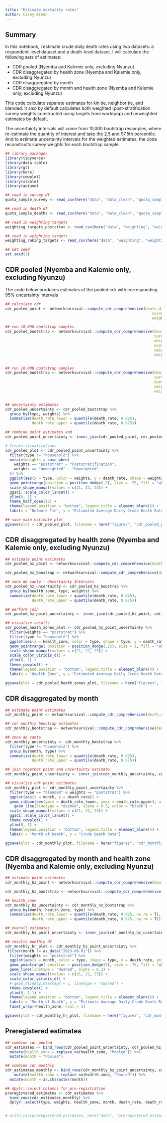 ```yaml
---
title: "Estimate mortality rates"
author: Casey Breen
---
```


## Summary 

In this notebook, I estimate crude daily death rates using two datasets: a respondent-level dataset and a death-level dataset. I will calculate the following sets of estimates: 

* CDR pooled (Nyemba and Kalemie only, excluding Nyunzu)
* CDR disaggregated by health zone (Nyemba and Kalemie only, excluding Nyunzu)
* CDR disaggregated by month
* CDR disaggregated by month and health zone (Nyemba and Kalemie only, excluding Nyunzu)

This code calculate separate estimates for kin tie, neighbor tie, and blended. It also by default calculates both weighted (post-stratification survey weights constructed using targets from worldpop) and unweighted estimates by default. 

The uncertainty intervals will come from 10,000 bootstrap resamples, where re-estimate the quantity of interest and take the 2.5 and 97.5th percentile. And to estimate uncertainty intervals for the weighted estimates, the code reconstructs survey weights for each bootstrap sample.

```r
## library packages 
library(tidyverse)
library(data.table)
library(gt)
library(here)
library(cowplot)
library(xtable)
library(autumn)

## read in survey df
quota_sample_survey <- read_csv(here("data", "data_clean", "quota_sample_survey.csv"))

## read in death df 
quota_sample_deaths <- read_csv(here("data", "data_clean", "quota_sample_deaths.csv")) 

## read in weighting targets 
weighting_targets_poststrat <- read_csv(here("data", "weighting", "weighting_targets.csv"))

## read in weighting targets 
weighting_raking_targets <- read_csv(here("data", "weighting", "weighting_raking_targets.csv"))

## set seed
set.seed(1)
```


## CDR pooled (Nyemba and Kalemie only, excluding Nyunzu)

The code below produces estimates of the pooled cdr with corresponding 95% uncertainty intervals 

```r
## calculate cdr 
cdr_pooled_point <- networksurvival::compute_cdr_comprehensive(death_df = quota_sample_deaths,
                                                                  survey_df = quota_sample_survey,
                                                                  weight_col = "weight_raking")

## run 10,000 bootstrap samples
cdr_pooled_bootstrap <- networksurvival::compute_cdr_comprehensive(death_df = quota_sample_deaths,
                                                                   survey_df = quota_sample_survey,
                                                                   weight_col = "weight_poststrat",
                                                                   bootstrap = 100,
                                                                   weight_type = "raking",
                                                                   weight_targets = weighting_raking_targets) 


## run 10,000 bootstrap samples
cdr_pooled_bootstrap <- networksurvival::compute_cdr_comprehensive(death_df = quota_sample_deaths,
                                                                   survey_df = quota_sample_survey,
                                                                   bootstrap = 100,
                                                                   weight_type = "poststrat",
                                                                   weight_targets = weighting_targets_poststrat) 


## uncertainty estimates 
cdr_pooled_uncertainty <- cdr_pooled_bootstrap %>% 
  group_by(type, weights) %>% 
  summarize(death_rate_lower = quantile(death_rate, 0.025),
            death_rate_upper = quantile(death_rate, 0.975))

## combine point estimates and 
cdr_pooled_point_uncertainty <- inner_join(cdr_pooled_point, cdr_pooled_uncertainty, by = c("weights", "type"))

# Create visualizations 
cdr_pooled_plot <- cdr_pooled_point_uncertainty %>% 
  filter(type != "household") %>% 
  mutate(weights = case_when(
    weights == "poststrat" ~ "Poststratification",
    weights == "unweighted" ~ "Unweighted"
  )) %>% 
  ggplot(aes(x = type, color = weights, y = death_rate, shape = weights, ymin = death_rate_lower, ymax = death_rate_upper)) + 
  geom_pointrange(position = position_dodge(.2), size = .75, fill = "white") +
  scale_shape_manual(values = c(21, 22, 23)) +
  ggsci::scale_color_lancet() + 
  ylim(0, 1) + 
  theme_half_open(12) + 
  theme(legend.position = "bottom", legend.title = element_blank()) + 
  labs(x = "Network Tie", y = "Estimated Average Daily Crude Death Rate")

## save main estimate plot 
ggsave(plot = cdr_pooled_plot, filename = here("figures", "cdr_pooled_plot.png"), width = 6, height = 4)
```

## CDR disaggregated by health zone (Nyemba and Kalemie only, excluding Nyunzu)

```r
## estimate point estimates 
cdr_pooled_hz_point <- networksurvival::compute_cdr_comprehensive(death_df = quota_sample_deaths, survey_df = quota_sample_survey, weight_col = "weight_poststrat", subpopulation = "health_zone", bootstrap = NA)

cdr_pooled_hz_boostrap <- networksurvival::compute_cdr_comprehensive(death_df = quota_sample_deaths, survey_df = quota_sample_survey, weight_col = "weight_poststrat", subpopulation = "health_zone", bootstrap = 100)

## zone de sante - Uncertainty Intervals
cdr_pooled_hz_uncertainty <- cdr_pooled_hz_boostrap %>% 
  group_by(health_zone, type, weights) %>% 
  summarize(death_rate_lower = quantile(death_rate, 0.025),
            death_rate_upper = quantile(death_rate, 0.975)) 

## perform join 
cdr_pooled_hz_point_uncertainty <- inner_join(cdr_pooled_hz_point, cdr_pooled_hz_uncertainty, by = c("type", "health_zone", "weights"))

## visualize results 
cdr_pooled_heath_zones_plot <- cdr_pooled_hz_point_uncertainty %>% 
  filter(weights == "poststrat") %>% 
  filter(type != "household") %>% 
  ggplot(aes(x = health_zone, color = type, shape = type, y = death_rate, ymin = death_rate_lower, ymax = death_rate_upper)) + 
  geom_pointrange( position = position_dodge(.25), size = 1, fill = "white") +
  scale_shape_manual(values = c(21, 22, 23)) +
  scale_color_viridis_d() +  
  ylim(0, 1) + 
  theme_cowplot() + 
  theme(legend.position = "bottom", legend.title = element_blank()) + 
  labs(x = "Health Zone", y = "Estimated Average Daily Crude Death Rate")

ggsave(plot = cdr_pooled_heath_zones_plot, filename = here("figures", "cdr_pooled_heath_zones_plot.png"), width = 7, height = 5)
```


## CDR disaggregated by month

```r
## estimate point estimates 
cdr_monthly_point <- networksurvival::compute_cdr_comprehensive(death_df = quota_sample_deaths, survey_df = quota_sample_survey, weight_col = "weight_poststrat", bootstrap = NA, monthly = T)

## cdr monthly boostrap estimates 
cdr_monthly_bootstrap <- networksurvival::compute_cdr_comprehensive(death_df = quota_sample_deaths, survey_df = quota_sample_survey, weight_col = "weight_poststrat", bootstrap = 100, monthly = T)

## zone de sante 
cdr_monthly_uncertainty <- cdr_monthly_bootstrap %>% 
  filter(type != "household") %>% 
  group_by(month, type) %>% 
  summarize(death_rate_lower = quantile(death_rate, 0.025),
            death_rate_upper = quantile(death_rate, 0.975))

## join together point and uncertainty estimate 
cdr_monthly_point_uncertainty <- inner_join(cdr_monthly_uncertainty, cdr_monthly_point, by = c("type", "month"))

## visualize cdr point esitmates 
cdr_monthly_plot <- cdr_monthly_point_uncertainty %>% 
  filter(type == "blended" & weights == "poststrat") %>% 
  ggplot(aes(x = month, y = death_rate)) + 
  geom_ribbon(aes(ymin = death_rate_lower, ymax = death_rate_upper), alpha = 0.1, color = "black", fill = "blue", position = position_dodge(0)) +
    geom_line(linetype = "dashed", alpha = 0.3, color = "black") +
  scale_shape_manual(values = c(21, 22, 23)) +
  ggsci::scale_color_lancet() +
  theme_cowplot() + 
  ylim(0, 1) +
  theme(legend.position = "bottom", legend.title = element_blank()) + 
  labs(x = "Month of Death", y = "Crude Death Rate")

ggsave(plot = cdr_monthly_plot, filename = here("figures", "cdr_monthly_plot.png"), width = 6, height = 4)
```


## CDR disaggregated by month and health zone (Nyemba and Kalemie only, excluding Nyunzu)

```r
## estimate point estimates 
cdr_monthly_hz_point <- networksurvival::compute_cdr_comprehensive(death_df = quota_sample_deaths, survey_df = quota_sample_survey, weight_col = "weight_poststrat", subpopulation = "health_zone", bootstrap = NA, monthly = T)

cdr_monthly_hz_bootstrap <- networksurvival::compute_cdr_comprehensive(death_df = quota_sample_deaths, survey_df = quota_sample_survey, weight_col = "weight_poststrat", subpopulation = "health_zone", bootstrap = 100, monthly = T)

## health_zone
cdr_monthly_hz_uncertainty <- cdr_monthly_hz_bootstrap %>% 
  group_by(month, health_zone, type) %>% 
  summarize(death_rate_lower = quantile(death_rate, 0.025, na.rm = T),
            death_rate_upper = quantile(death_rate, 0.975, na.rm = T))

## overall estimates 
cdr_monthly_hz_point_uncertainty <- inner_join(cdr_monthly_hz_uncertainty, cdr_monthly_hz_point, by = c("type", "health_zone", "month"))

## results monthly df 
cdr_monthly_hr_plot <- cdr_monthly_hz_point_uncertainty %>% 
 filter(month != as_date("2023-06-01")) %>% 
  filter(weights == "poststrat") %>% 
  ggplot(aes(x = month, color = type, shape = type, y = death_rate, ymin = death_rate_lower, ymax = death_rate_upper)) + 
  geom_pointrange( position = position_dodge(5), size = .75, fill = "white") +
  geom_line(linetype = "dashed", alpha = 0.3) + 
  scale_shape_manual(values = c(21, 22, 23)) +
  scale_color_viridis_d() + 
  # geom_hline(yintercept = 1, linetype = "dashed") + 
  theme_cowplot() + 
  ylim(0, 1.1) + 
  theme(legend.position = "bottom", legend.title = element_blank()) + 
  labs(x = "Month of Death", y = "Estimate Average Daily Crude Death Rate") + 
  facet_wrap(~health_zone, ncol = 1)

ggsave(plot = cdr_monthly_hr_plot, filename = here("figures", "cdr_monthly_hz_plot.png"), width = 6, height = 8)
```

## Preregistered estimates 


```r
## combine cdr pooled 
cdr_estimates <- bind_rows(cdr_pooled_point_uncertainty, cdr_pooled_hz_point_uncertainty) %>% 
  mutate(health_zone = replace_na(health_zone, "Pooled")) %>% 
  mutate(month = "Pooled")

## combine cdr monthly 
cdr_estimates_monthly <- bind_rows(cdr_monthly_hz_point_uncertainty, cdr_monthly_point_uncertainty) %>% 
    mutate(health_zone = replace_na(health_zone, "Pooled")) %>% 
  mutate(month = as.character(month))

## dpylr::select columns for pre-registration 
preregistered_estimates <- cdr_estimates %>% 
  bind_rows(cdr_estimates_monthly) %>% 
  dplyr::select(type, weights, health_zone, month, death_rate, death_rate_lower, death_rate_upper)


# write_csv(preregistered_estimates, here("data", "preregistered_estimates", "preregistered_estimates.csv"))
```


